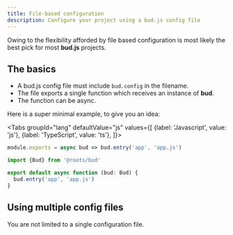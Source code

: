 ```yaml
---
title: File-based configuration
description: Configure your project using a bud.js config file
---
```



Owing to the flexibility afforded by file based configuration is
most likely the best pick for most **bud.js** projects.

## The basics

- A bud.js config file must include `bud.config` in the filename.
- The file exports a single function which receives an instance of **bud**.
- The function can be async.

Here is a super minimal example, to give you an idea:

<Tabs
  groupId="lang"
  defaultValue="js"
  values={[
    {label: 'Javascript', value: 'js'},
    {label: 'TypeScript', value: 'ts'},
  ]}>
  <TabItem value="js">

```js title='bud.config.js'
module.exports = async bud => bud.entry('app', 'app.js')
```

  </TabItem>
  <TabItem value="ts">

```ts title='bud.config.ts'
import {Bud} from '@roots/bud'

export default async function (bud: Bud) {
  bud.entry('app', 'app.js')
}
```

  </TabItem>
</Tabs>

## Using multiple config files

You are not limited to a single configuration file.
